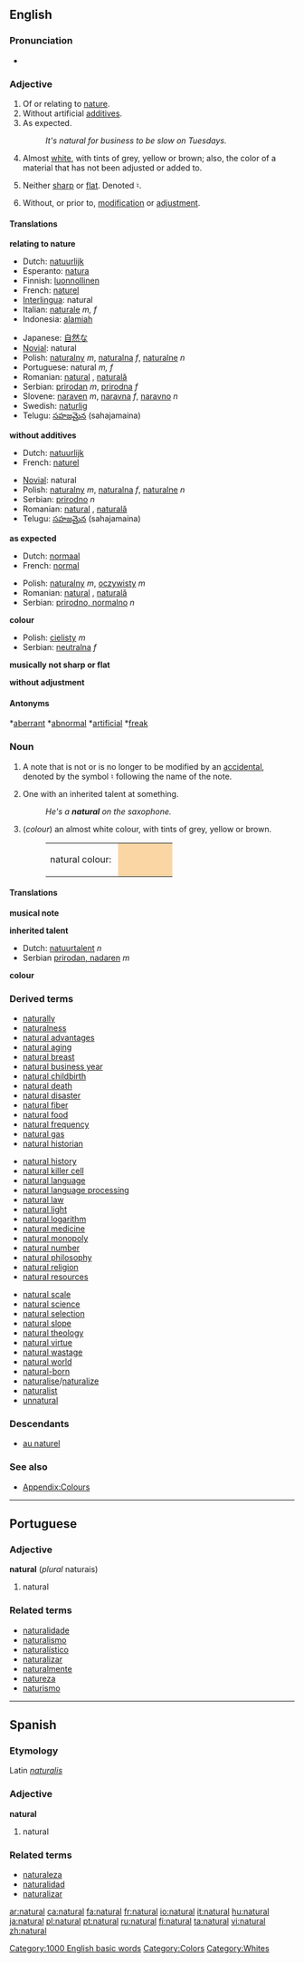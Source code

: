 {{wikipedia}}
==English==

{{rank|except|sound|didn't|515|natural|laid|cold|led}}

===Pronunciation===
*{{audio|en-us-natural.ogg|Audio (US)}}

===Adjective===
{{en-adj}}
#<!--DefD-->Of or relating to [[nature]].
#<!--DefE-->Without artificial [[additive]]s.
#<!--DefF-->As expected.
#:''It's natural for business to be slow on Tuesdays.''
#<!--DefG-->{{color}} Almost [[white]], with tints of grey, yellow or brown; also, the color of a material that has not been adjusted or added to.  
#<!--DefH-->{{music}} Neither [[sharp]] or [[flat]].  Denoted ♮.  
#<!--DefI--> Without, or prior to, [[modification]] or [[adjustment]].

====Translations====
<!--DefD-->'''relating to nature'''
{{top}}
*Dutch: [[natuurlijk]]
*Esperanto: [[natura]]
*Finnish: [[luonnollinen]]
*French: [[naturel]]
*[[Interlingua]]: natural
*Italian: [[naturale]] ''m, f''
*Indonesia: [[alamiah]]
{{mid}}
*Japanese: [[自然な]]
*[[Novial]]: natural
*Polish: [[naturalny]] ''m'', [[naturalna]] ''f'', [[naturalne]] ''n''
*Portuguese: natural ''m, f''
*Romanian: [[natural]] {{m}}, [[naturală]] {{f}}
*Serbian: [[prirodan]] ''m'', [[prirodna]] ''f''
*Slovene: [[naraven]] ''m'', [[naravna]] ''f'', [[naravno]] ''n''
*Swedish: [[naturlig]]
*Telugu: [[సహజమైన]] (sahajamaina)
{{bottom}}

<!--DefE-->'''without additives'''
{{top}}
*Dutch: [[natuurlijk]]
*French: [[naturel]]
{{mid}}
*[[Novial]]: natural
*Polish: [[naturalny]] ''m'', [[naturalna]] ''f'', [[naturalne]] ''n''
*Serbian: [[prirodno]] ''n''
*Romanian: [[natural]] {{m}}, [[naturală]] {{f}}
*Telugu: [[సహజమైన]] (sahajamaina)
{{bottom}}

<!--DefF-->'''as expected'''
{{top}}
*Dutch: [[normaal]]
*French: [[normal]]
{{mid}}
*Polish: [[naturalny]] ''m'', [[oczywisty]] ''m''
*Romanian: [[natural]] {{m}}, [[naturală]] {{f}}
*Serbian: [[prirodno, normalno]] ''n''
{{bottom}}

<!--DefG-->'''colour'''

{{top}}
*Polish: [[cielisty]] ''m''
*Serbian: [[neutralna]] ''f''
{{mid}}
{{bottom}}

<!--DefH-->'''musically not sharp or flat'''

<!--DefI-->'''without adjustment'''


====Antonyms====
<!--DefD,DefF-->*[[aberrant]]
<!--DefD,DefF-->*[[abnormal]]
<!--DefD-->*[[artificial]]
<!--DefF-->*[[freak]]

===Noun===
{{en-noun}}

#<!--DefA-->{{music}} A note that is not or is no longer to be modified by an [[accidental]], denoted by the symbol ♮ following the name of the note.
#<!--DefB-->One with an inherited talent at something.
#:''He's a '''natural''' on the saxophone.''
#<!--DefC-->(''colour'') an almost white colour, with tints of grey, yellow or brown.
#:<table><tr><td>natural colour:&nbsp;</td><td bgcolor="#FAD6A5" width="80">&nbsp;</td></tr></table>

====Translations====
<!--DefA-->'''musical note'''
{{top}}
{{mid}}
{{bottom}}

<!--DefB-->'''inherited talent'''
{{top}}
*Dutch: [[natuurtalent]] ''n''
*Serbian [[prirodan, nadaren]] ''m''
{{mid}}
{{bottom}}

<!--DefC-->'''colour'''
{{top}}
{{mid}}
{{bottom}}

===Derived terms===
{{top3}}
*[[naturally]]
*[[naturalness]]
*[[natural advantages]]
*[[natural aging]]
*[[natural breast]] 
*[[natural business year]]
*[[natural childbirth]]
*[[natural death]]
*[[natural disaster]]
*[[natural fiber]]
*[[natural food]]
*[[natural frequency]]
*[[natural gas]]
*[[natural historian]]
{{mid3}}
*[[natural history]]
*[[natural killer cell]]
*[[natural language]]
*[[natural language processing]]
*[[natural law]]
*[[natural light]]
*[[natural logarithm]]
*[[natural medicine]]
*[[natural monopoly]]
*[[natural number]]
*[[natural philosophy]]
*[[natural religion]]
*[[natural resources]]
{{mid3}}
*[[natural scale]]
*[[natural science]]
*[[natural selection]]
*[[natural slope]]
*[[natural theology]]
*[[natural virtue]]
*[[natural wastage]]
*[[natural world]]
*[[natural-born]]
*[[naturalise]]/[[naturalize]]
*[[naturalist]]
*[[unnatural]]
{{bottom}}

===Descendants===
*[[au naturel]]

===See also===
*[[Wiktionary_Appendix:Colours|Appendix:Colours]]

[[Category:1000 English basic words]]
[[Category:Colors]]
[[Category:Whites]]

----

==Portuguese==
===Adjective===
'''natural''' (''plural'' naturais)

# natural

===Related terms===
*[[naturalidade]]
*[[naturalismo]]
*[[naturalístico]]
*[[naturalizar]]
*[[naturalmente]]
*[[natureza]]
*[[naturismo]]

-----

==Spanish==
===Etymology===
Latin ''[[naturalis]]''
===Adjective===
'''natural'''

# natural

===Related terms===
*[[naturaleza]]
*[[naturalidad]]
*[[naturalizar]]

[[ar:natural]]
[[ca:natural]]
[[fa:natural]]
[[fr:natural]]
[[io:natural]]
[[it:natural]]
[[hu:natural]]
[[ja:natural]]
[[pl:natural]]
[[pt:natural]]
[[ru:natural]]
[[fi:natural]]
[[ta:natural]]
[[vi:natural]]
[[zh:natural]]